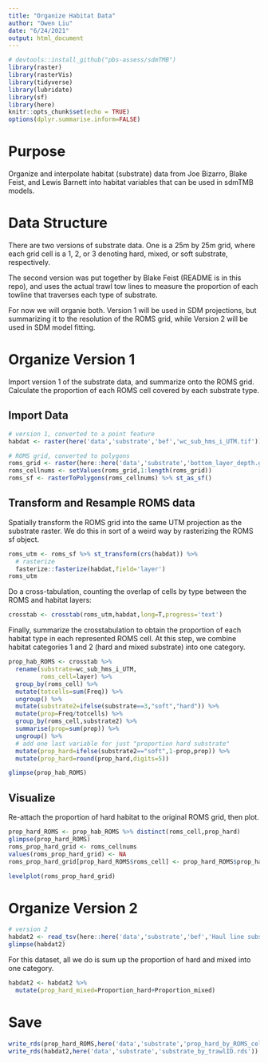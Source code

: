```yaml
---
title: "Organize Habitat Data"
author: "Owen Liu"
date: "6/24/2021"
output: html_document
---
```


```r
# devtools::install_github("pbs-assess/sdmTMB")
library(raster)
library(rasterVis)
library(tidyverse)
library(lubridate)
library(sf)
library(here)
knitr::opts_chunk$set(echo = TRUE)
options(dplyr.summarise.inform=FALSE)
```

# Purpose

Organize and interpolate habitat (substrate) data from Joe Bizarro, Blake Feist, and Lewis Barnett into habitat variables that can be used in sdmTMB models.

# Data Structure

There are two versions of substrate data. One is a 25m by 25m grid, where each grid cell is a 1, 2, or 3 denoting hard, mixed, or soft substrate, respectively.

The second version was put together by Blake Feist (README is in this repo), and uses the actual trawl tow lines to measure the proportion of each towline that traverses each type of substrate.

For now we will organie both. Version 1 will be used in SDM projections, but summarizing it to the resolution of the ROMS grid, while Version 2 will be used in SDM model fitting.

# Organize Version 1

Import version 1 of the substrate data, and summarize onto the ROMS grid. Calculate the proportion of each ROMS cell covered by each substrate type.

## Import Data

```r
# version 1, converted to a point feature
habdat <- raster(here('data','substrate','bef','wc_sub_hms_i_UTM.tif'))

# ROMS grid, converted to polygons
roms_grid <- raster(here::here('data','substrate','bottom_layer_depth.grd'))
roms_cellnums <- setValues(roms_grid,1:length(roms_grid))
roms_sf <- rasterToPolygons(roms_cellnums) %>% st_as_sf()

```

## Transform and Resample ROMS data

Spatially transform the ROMS grid into the same UTM projection as the substrate raster. We do this in sort of a weird way by rasterizing the ROMS sf object.

```r
roms_utm <- roms_sf %>% st_transform(crs(habdat)) %>% 
  # rasterize
  fasterize::fasterize(habdat,field='layer')
roms_utm
```

Do a cross-tabulation, counting the overlap of cells by type between the ROMS and habitat layers:

```r
crosstab <- crosstab(roms_utm,habdat,long=T,progress='text')
```

Finally, summarize the crosstabulation to obtain the proportion of each habitat type in each represented ROMS cell. At this step, we combine habitat categories 1 and 2 (hard and mixed substrate) into one category.

```r
prop_hab_ROMS <- crosstab %>% 
  rename(substrate=wc_sub_hms_i_UTM,
         roms_cell=layer) %>% 
  group_by(roms_cell) %>% 
  mutate(totcells=sum(Freq)) %>% 
  ungroup() %>%
  mutate(substrate2=ifelse(substrate==3,"soft","hard")) %>%
  mutate(prop=Freq/totcells) %>% 
  group_by(roms_cell,substrate2) %>% 
  summarise(prop=sum(prop)) %>% 
  ungroup() %>% 
  # add one last variable for just "proportion hard substrate"
  mutate(prop_hard=ifelse(substrate2=="soft",1-prop,prop)) %>% 
  mutate(prop_hard=round(prop_hard,digits=5))

glimpse(prop_hab_ROMS)
```

## Visualize

Re-attach the proportion of hard habitat to the original ROMS grid, then plot.

```r
prop_hard_ROMS <- prop_hab_ROMS %>% distinct(roms_cell,prop_hard)
glimpse(prop_hard_ROMS)
roms_prop_hard_grid <- roms_cellnums
values(roms_prop_hard_grid) <- NA
roms_prop_hard_grid[prop_hard_ROMS$roms_cell] <- prop_hard_ROMS$prop_hard

levelplot(roms_prop_hard_grid)
```

# Organize Version 2

```r
# version 2
habdat2 <- read_tsv(here::here('data','substrate','bef','Haul line substrate classification based on Bizzarro & Yoklavich.txt'))
glimpse(habdat2)
```

For this dataset, all we do is sum up the proportion of hard and mixed into one category.

```r
habdat2 <- habdat2 %>% 
  mutate(prop_hard_mixed=Proportion_hard+Proportion_mixed)
```

# Save

```r
write_rds(prop_hard_ROMS,here('data','substrate','prop_hard_by_ROMS_cell.rds'))
write_rds(habdat2,here('data','substrate','substrate_by_trawlID.rds'))
```

